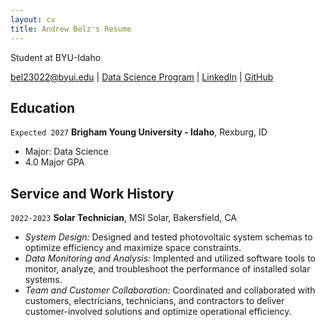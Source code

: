 ```yaml
---
layout: cv
title: Andrew Belz's Resume
---
```

Student at BYU-Idaho

<div id="webaddress">
<a href="bel23022@byui.edu">bel23022@byui.edu</a>
| <a href="https://byuidatascience.github.io/development.html">Data Science Program</a>
| <a href="https://www.linkedin.com/in/peter-belz-2aba70220">LinkedIn</a>
| <a href="https://github.com/pbelz1">GitHub</a>
</div>

<!-- https://www.monique.tech/the-art-of-markdown -->

## Education

`Expected 2027`
__Brigham Young University - Idaho__, Rexburg, ID

- Major: Data Science
- 4.0 Major GPA

## Service and Work History

`2022-2023`
__Solar Technician__, MSI Solar, Bakersfield, CA

- _System Design:_
Designed and tested photovoltaic system schemas to optimize efficiency and maximize space constraints.
- _Data Monitoring and Analysis:_ Implented and utilized software tools to monitor, analyze, and troubleshoot the performance of installed solar systems.
- _Team and Customer Collaboration:_ Coordinated and collaborated with customers, electricians, technicians, and contractors to deliver customer-involved solutions and optimize operational efficiency.

<!-- ### Footer

Last updated: May 2013 -->


